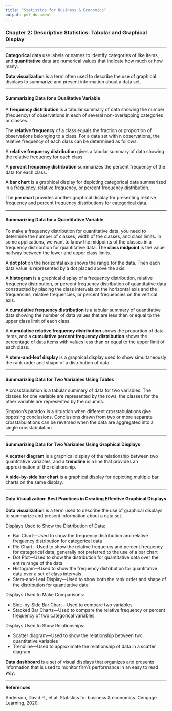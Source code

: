 ```yaml
---
title: "Statistics for Business & Economics"
output: pdf_document
---
```


<style>
p.comment {
background-color: #e8e8e8;
padding: 10px;
border: 0px solid black;
margin-left: 25px;
border-radius: 5px;
}
</style>

### Chapter 2: Descriptive Statistics: Tabular and Graphical Display

***

**Categorical** data use labels or names to identify categories of like items, and **quantitative** data are numerical values that indicate how much or how many.

**Data visualization** is a term often used to describe the use of graphical displays to summarize and present information about a data set.

***

#### Summarizing Data for a Qualitative Variable

A **frequency distribution** is a tabular summary of data showing the number (frequency) of observations in each of several non-overlapping categories or classes.

The **relative frequency** of a class equals the fraction or proportion of observations belonging to a class. For a data set with n observations, the relative frequency of each class can be determined as follows:

A **relative frequency distribution** gives a tabular summary of data showing the relative frequency for each class. 

A **percent frequency distribution** summarizes the percent frequency of the data for each class.

A **bar chart** is a graphical display for depicting categorical data summarized in a frequency, relative frequency, or percent frequency distribution.

The **pie chart** provides another graphical display for presenting relative frequency and percent frequency distributions for categorical data.

***

#### Summarizing Data for a Quantitative Variable

To make a frequency distribution for quantitative data, you need to determine the number of classes, width of the classes, and class limits. In some applications, we want to know the midpoints of the classes in a frequency distribution for quantitative data. The **class midpoint** is the value halfway between the lower and upper class limits.

A **dot plot** on the horizontal axis shows the range for the data. Then each data value is represented by a dot placed above the axis.

A **histogram** is a graphical display of a frequency distribution, relative frequency distribution, or percent frequency distribution of quantitative data constructed by placing the class intervals on the horizontal axis and the frequencies, relative frequencies, or percent frequencies on the vertical axis.

A **cumulative frequency distribution** is a tabular summary of quantitative data showing the number of data values that are less than or equal to the upper class limit of each class.

A **cumulative relative frequency distribution** shows the proportion of data items, and a **cumulative percent frequency distribution** shows the percentage of data items with values less than or equal to the upper limit of each class. 

A **stem-and-leaf display** is a graphical display used to show simultaneously the rank order and shape of a distribution of data.

***

#### Summarizing Data for Two Variables Using Tables

A crosstabulation is a tabular summary of data for two variables. The classes for one variable are represented by the rows, the classes for the other variable are represented by the columns.

Simpson's paradox is a situation when different crosstabulations give opposing conclusions. Conclusions drawn from two or more separate crosstabulations can be reversed when the data are aggregated into a single crosstabulation.

***

#### Summarizing Data for Two Variables Using Graphical Displays

A **scatter diagram** is a graphical display of the relationship between two quantitative variables, and a **trendline** is a line that provides an approximation of the relationship. 

A **side-by-side bar chart** is a graphical display for depicting multiple bar charts on the same display.

***

#### Data Visualization: Best Practices in Creating Effective Graphical Displays

**Data visualization** is a term used to describe the use of graphical displays to summarize and present information about a data set.

Displays Used to Show the Distribution of Data:

- Bar Chart—Used to show the frequency distribution and relative frequency distribution for categorical data
- Pie Chart—Used to show the relative frequency and percent frequency for categorical data; generally not preferred to the use of a bar chart
- Dot Plot—Used to show the distribution for quantitative data over the entire range of the data
- Histogram—Used to show the frequency distribution for quantitative data over a set of class intervals
- Stem-and-Leaf Display—Used to show both the rank order and shape of the distribution for quantitative data

Displays Used to Make Comparisons:

- Side-by-Side Bar Chart—Used to compare two variables
- Stacked Bar Charts—Used to compare the relative frequency or percent frequency of two categorical variables

Displays Used to Show Relationships:

- Scatter diagram—Used to show the relationship between two quantitative variables
- Trendline—Used to approximate the relationship of data in a scatter diagram

**Data dashboard** is a set of visual displays that organizes and prosents information that is used to monitor firm's performance in an easy to read way.

***

**References**

Anderson, David R., et al. Statistics for business & economics. Cengage Learning, 2020.


